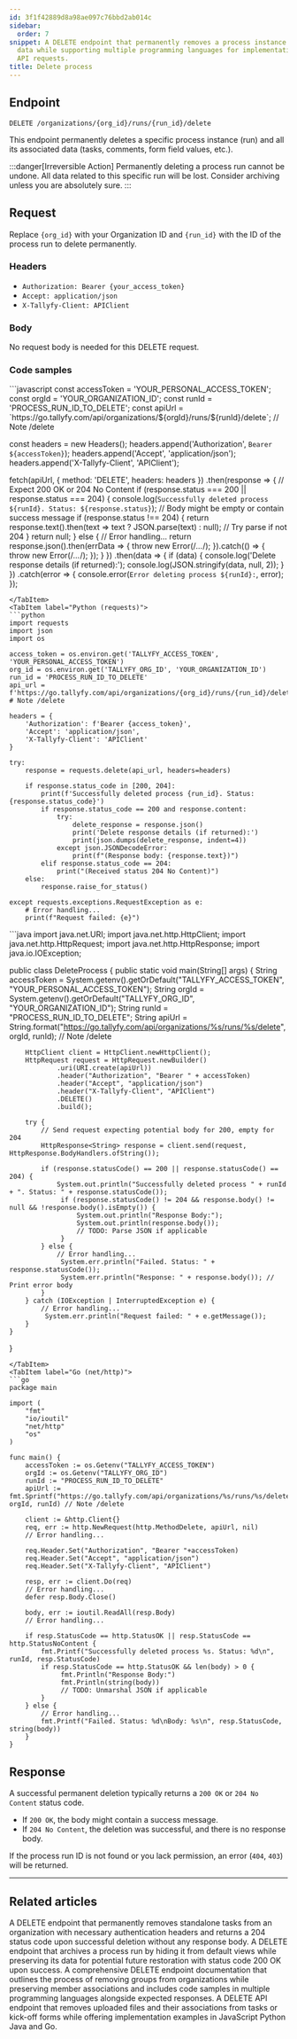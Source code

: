 ```yaml
---
id: 3f1f42889d8a98ae097c76bbd2ab014c
sidebar:
  order: 7
snippet: A DELETE endpoint that permanently removes a process instance and its associated
  data while supporting multiple programming languages for implementation through
  API requests.
title: Delete process
---
```



## Endpoint

`DELETE /organizations/{org_id}/runs/{run_id}/delete`

This endpoint permanently deletes a specific process instance (run) and all its associated data (tasks, comments, form field values, etc.).

:::danger[Irreversible Action]
Permanently deleting a process run cannot be undone. All data related to this specific run will be lost. Consider archiving unless you are absolutely sure.
:::

## Request

Replace `{org_id}` with your Organization ID and `{run_id}` with the ID of the process run to delete permanently.

### Headers

-   `Authorization: Bearer {your_access_token}`
-   `Accept: application/json`
-   `X-Tallyfy-Client: APIClient`

### Body

No request body is needed for this DELETE request.

### Code samples

<Tabs>
<TabItem label="JavaScript (fetch)">
```javascript
const accessToken = 'YOUR_PERSONAL_ACCESS_TOKEN';
const orgId = 'YOUR_ORGANIZATION_ID';
const runId = 'PROCESS_RUN_ID_TO_DELETE';
const apiUrl = `https://go.tallyfy.com/api/organizations/${orgId}/runs/${runId}/delete`; // Note /delete

const headers = new Headers();
headers.append('Authorization', `Bearer ${accessToken}`);
headers.append('Accept', 'application/json');
headers.append('X-Tallyfy-Client', 'APIClient');

fetch(apiUrl, {
    method: 'DELETE',
    headers: headers
})
.then(response => {
    // Expect 200 OK or 204 No Content
    if (response.status === 200 || response.status === 204) { 
        console.log(`Successfully deleted process ${runId}. Status: ${response.status}`);
        // Body might be empty or contain success message
         if (response.status !== 204) {
             return response.text().then(text => text ? JSON.parse(text) : null); // Try parse if not 204
         }
         return null;
    } else {
        // Error handling...
        return response.json().then(errData => { throw new Error(/*...*/); }).catch(() => { throw new Error(/*...*/); });
    }
})
.then(data => {
    if (data) { 
      console.log('Delete response details (if returned):');
      console.log(JSON.stringify(data, null, 2));
    }
})
.catch(error => {
    console.error(`Error deleting process ${runId}:`, error);
});
```
</TabItem>
<TabItem label="Python (requests)">
```python
import requests
import json
import os

access_token = os.environ.get('TALLYFY_ACCESS_TOKEN', 'YOUR_PERSONAL_ACCESS_TOKEN')
org_id = os.environ.get('TALLYFY_ORG_ID', 'YOUR_ORGANIZATION_ID')
run_id = 'PROCESS_RUN_ID_TO_DELETE'
api_url = f'https://go.tallyfy.com/api/organizations/{org_id}/runs/{run_id}/delete' # Note /delete

headers = {
    'Authorization': f'Bearer {access_token}',
    'Accept': 'application/json',
    'X-Tallyfy-Client': 'APIClient'
}

try:
    response = requests.delete(api_url, headers=headers)

    if response.status_code in [200, 204]:
        print(f'Successfully deleted process {run_id}. Status: {response.status_code}')
        if response.status_code == 200 and response.content:
            try:
                delete_response = response.json()
                print('Delete response details (if returned):')
                print(json.dumps(delete_response, indent=4))
            except json.JSONDecodeError:
                print(f"(Response body: {response.text})")
        elif response.status_code == 204:
            print("(Received status 204 No Content)")
    else:
        response.raise_for_status()

except requests.exceptions.RequestException as e:
    # Error handling...
    print(f"Request failed: {e}")
```
</TabItem>
<TabItem label="Java (HttpClient)">
```java
import java.net.URI;
import java.net.http.HttpClient;
import java.net.http.HttpRequest;
import java.net.http.HttpResponse;
import java.io.IOException;

public class DeleteProcess {
    public static void main(String[] args) {
        String accessToken = System.getenv().getOrDefault("TALLYFY_ACCESS_TOKEN", "YOUR_PERSONAL_ACCESS_TOKEN");
        String orgId = System.getenv().getOrDefault("TALLYFY_ORG_ID", "YOUR_ORGANIZATION_ID");
        String runId = "PROCESS_RUN_ID_TO_DELETE";
        String apiUrl = String.format("https://go.tallyfy.com/api/organizations/%s/runs/%s/delete", orgId, runId); // Note /delete

        HttpClient client = HttpClient.newHttpClient();
        HttpRequest request = HttpRequest.newBuilder()
                .uri(URI.create(apiUrl))
                .header("Authorization", "Bearer " + accessToken)
                .header("Accept", "application/json")
                .header("X-Tallyfy-Client", "APIClient")
                .DELETE()
                .build();

        try {
            // Send request expecting potential body for 200, empty for 204
            HttpResponse<String> response = client.send(request, HttpResponse.BodyHandlers.ofString());

            if (response.statusCode() == 200 || response.statusCode() == 204) { 
                System.out.println("Successfully deleted process " + runId + ". Status: " + response.statusCode());
                 if (response.statusCode() != 204 && response.body() != null && !response.body().isEmpty()) {
                     System.out.println("Response Body:");
                     System.out.println(response.body());
                     // TODO: Parse JSON if applicable
                 }
            } else {
                // Error handling...
                 System.err.println("Failed. Status: " + response.statusCode());
                 System.err.println("Response: " + response.body()); // Print error body
            }
        } catch (IOException | InterruptedException e) {
            // Error handling...
             System.err.println("Request failed: " + e.getMessage());
        }
    }
}
```
</TabItem>
<TabItem label="Go (net/http)">
```go
package main

import (
	"fmt"
	"io/ioutil"
	"net/http"
	"os"
)

func main() {
	accessToken := os.Getenv("TALLYFY_ACCESS_TOKEN")
	orgId := os.Getenv("TALLYFY_ORG_ID")
    runId := "PROCESS_RUN_ID_TO_DELETE"
    apiUrl := fmt.Sprintf("https://go.tallyfy.com/api/organizations/%s/runs/%s/delete", orgId, runId) // Note /delete

	client := &http.Client{}
	req, err := http.NewRequest(http.MethodDelete, apiUrl, nil)
    // Error handling...

	req.Header.Set("Authorization", "Bearer "+accessToken)
	req.Header.Set("Accept", "application/json")
	req.Header.Set("X-Tallyfy-Client", "APIClient")

	resp, err := client.Do(req)
    // Error handling...
	defer resp.Body.Close()

	body, err := ioutil.ReadAll(resp.Body)
    // Error handling...

	if resp.StatusCode == http.StatusOK || resp.StatusCode == http.StatusNoContent {
        fmt.Printf("Successfully deleted process %s. Status: %d\n", runId, resp.StatusCode)
        if resp.StatusCode == http.StatusOK && len(body) > 0 {
             fmt.Println("Response Body:")
             fmt.Println(string(body))
             // TODO: Unmarshal JSON if applicable
        }
	} else {
        // Error handling...
		fmt.Printf("Failed. Status: %d\nBody: %s\n", resp.StatusCode, string(body))
	}
}
```
</TabItem>
</Tabs>

## Response

A successful permanent deletion typically returns a `200 OK` or `204 No Content` status code.
- If `200 OK`, the body might contain a success message.
- If `204 No Content`, the deletion was successful, and there is no response body.

If the process run ID is not found or you lack permission, an error (`404`, `403`) will be returned.

---


## Related articles
<CardGrid>
<LinkTitleCard header="<b>Tasks > Delete task</b>" href="/products/pro/integrations/open-api/code-samples/tasks/delete-task/" > A DELETE endpoint that permanently removes standalone tasks from an organization with necessary authentication headers and returns a 204 status code upon successful deletion without any response body. </LinkTitleCard>
<LinkTitleCard header="<b>Processes > Archive process</b>" href="/products/pro/integrations/open-api/code-samples/processes/archive-process/" > A DELETE endpoint that archives a process run by hiding it from default views while preserving its data for potential future restoration with status code 200 OK upon success. </LinkTitleCard>
<LinkTitleCard header="<b>Groups > Delete group</b>" href="/products/pro/integrations/open-api/code-samples/groups/delete-group/" > A comprehensive DELETE endpoint documentation that outlines the process of removing groups from organizations while preserving member associations and includes code samples in multiple programming languages alongside expected responses. </LinkTitleCard>
<LinkTitleCard header="<b>Files > Delete file</b>" href="/products/pro/integrations/open-api/code-samples/files/delete-file/" > A DELETE API endpoint that removes uploaded files and their associations from tasks or kick-off forms while offering implementation examples in JavaScript Python Java and Go. </LinkTitleCard>
</CardGrid>